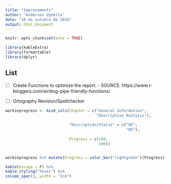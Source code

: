 ```yaml
---
title: "Improvements"
author: "Anderson Uyekita"
date: "16 de outubro de 2018"
output: html_document
---
```


```r
knitr::opts_chunk$set(echo = TRUE)
```

```r
library(kableExtra)
library(formattable)
library(dplyr)
```

## List

- [ ] Create Functions to optimize the report.
       - SOURCE: https://www.r-bloggers.com/writing-pipe-friendly-functions/

- [ ] Ortography Revision/Spellchecker

```r
workinprogress <- bind_cols(Chapter = c("General Information",
                                        "Descriptive Analysis"),
                            
                            "Description/Status" = c("OK",
                                                     "OK"),
                            
                            Progress = c(100,
                                         100))


workinprogress %>% mutate(Progress = color_bar("lightgreen")(Progress)) %>%

kable(escape = F) %>%
kable_styling("hover") %>%
column_spec(3, width = "3cm")
```

